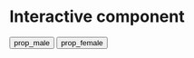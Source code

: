 # Interactive component

<script src="https://d3js.org/d3.v4.js"></script>
<!-- Load color palettes -->
<script src="https://d3js.org/d3-scale-chromatic.v1.min.js"></script>

<!-- Add 2 buttons -->
<button onclick="update('prop_male')">prop_male</button>
<button onclick="update('prop_female')">prop_female</button>


<!-- Create a div where the graph will take place -->
<div id="my_dataviz"></div>

<script>

// set the dimensions and margins of the graph
var margin = {top: 80, right: 25, bottom: 30, left: 40},
  width = 450 - margin.left - margin.right,
  height = 450 - margin.top - margin.bottom;

// append the svg object to the body of the page
var svg = d3.select("#my_dataviz")
.append("svg")
  .attr("width", width + margin.left + margin.right)
  .attr("height", height + margin.top + margin.bottom)
.append("g")
  .attr("transform",
        "translate(" + margin.left + "," + margin.top + ")");


function update(selectedVar) {
//Read the data
d3.csv("https://raw.githubusercontent.com/FinalProjectGroup34/GenderEducation/main/male_female.csv", function(data) {

  // Labels of row and columns -> unique identifier of the column called 'group' and 'variable'
  var myGroups = d3.map(data, function(d){return d.Development_Regions;}).keys()
  var myVars = d3.map(data, function(d){return d.level;}).keys()

  // Build X scales and axis:
  var x = d3.scaleBand()
    .range([ 0, width ])
    .domain(myGroups)
    .padding(0.05);
  svg.append("g")
    .style("font-size", 15)
    .attr("transform", "translate(0," + height + ")")
    .call(d3.axisBottom(x).tickSize(0))
    .select(".domain").remove()

  // Build Y scales and axis:
  var y = d3.scaleBand()
    .range([ height, 0 ])
    .domain(myVars)
    .padding(0.05);
  svg.append("g")
    .style("font-size", 15)
    .call(d3.axisLeft(y).tickSize(0))
    .select(".domain").remove()

  // Build color scale
  var myColor = d3.scaleSequential()
    .interpolator(d3.interpolateInferno)
    .domain([1,100])

  // create a tooltip
  var tooltip = d3.select("#my_dataviz")
    .append("div")
    .style("opacity", 0)
    .attr("class", "tooltip")
    .style("background-color", "white")
    .style("border", "solid")
    .style("border-width", "2px")
    .style("border-radius", "5px")
    .style("padding", "5px")

  // Three function that change the tooltip when user hover / move / leave a cell
  var mouseover = function(d) {
    tooltip
      .style("opacity", 1)
    d3.select(this)
      .style("stroke", "black")
      .style("opacity", 1)
  }
  var mousemove = function(d) {
    tooltip
      .html("The exact value of<br>this cell is: " + d[selectedVar])
      .style("left", (d3.mouse(this)[0]+70) + "px")
      .style("top", (d3.mouse(this)[1]) + "px")
  }
  var mouseleave = function(d) {
    tooltip
      .style("opacity", 0)
    d3.select(this)
      .style("stroke", "none")
      .style("opacity", 0.8)
  }

  // add the squares
  svg.selectAll()
    .data(data, function(d) {return d.Development_Regions+':'+d.level;})
    .enter()
    .append("rect")
      .attr("x", function(d) { return x(d.Development_Regions) })
      .attr("y", function(d) { return y(d.level) })
      .attr("rx", 4)
      .attr("ry", 4)
      .attr("width", x.bandwidth() )
      .attr("height", y.bandwidth() )
      .style("fill", function(d) { return myColor(d[selectedVar])} )
      .style("stroke-width", 4)
      .style("stroke", "none")
      .style("opacity", 0.8)
    .on("mouseover", mouseover)
    .on("mousemove", mousemove)
    .on("mouseleave", mouseleave)
})

}

// Add title to graph
svg.append("text")
        .attr("x", 0)
        .attr("y", -50)
        .attr("text-anchor", "left")
        .style("font-size", "22px")
        .text("A d3.js heatmap");

// Add subtitle to graph
svg.append("text")
        .attr("x", 0)
        .attr("y", -20)
        .attr("text-anchor", "left")
        .style("font-size", "14px")
        .style("fill", "grey")
        .style("max-width", 400)
        .text("A short description of the take-away message of this chart.");

// Initialize plot
update('prop_male')

</script>